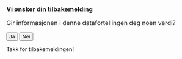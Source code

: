 :::: {.section-even}
::: {.section-content}

```{=html}
<div class="flexjarcontainer" id="flexform">
    <h3>Vi ønsker din tilbakemelding</h3>

    <div id="sendForm">
    <p style="font-size: 16px">
        Gir informasjonen i denne datafortellingen deg noen verdi?
    </p>
    <div class="buttons">
        <button id="yesButton">Ja</button>
        <button id="noButton">Nei</button>
    </div>

    <div id="additionalContent"></div>
    <div id="additionalContentTemplate" style="display: none">
        <div id="sendtextContainer">
        <p style="font-weight: 500"></p>
        <div id="textareaContainer">
            <textarea id="additionalInput"></textarea>
            <div id="counter">600 tegn igjen</div>
        </div>
        <button id="sendButton">Send tilbakemelding</button>
        <div id="errorMessage" style="color: red; font-weight: 500">
            En feil førte til at meldingen ikke ble sendt. Vennligst prøv igjen.
        </div>
        </div>
    </div>
    </div>
    <div id="thanksResponse">
        <p style="font-weight: 500">Takk for tilbakemeldingen!</p>
    </div>
</div>

 <script>
      var isProd = location.hostname === "data.intern.nav.no";
      var proxyUrl = isProd ? "www.nav.no" : "www.ekstern.dev.nav.no";

      document
        .querySelector("#yesButton")
        .addEventListener("click", function () {
          highlightButton(this);
          showAdditionalContent(
            "Ja",
            "Si gjerne noe om hva som gir deg verdi og hva du eventuelt savner."
          );
        });
      document
        .querySelector("#noButton")
        .addEventListener("click", function () {
          highlightButton(this);
          showAdditionalContent(
            "Nei",
            "Si gjerne noe om hvorfor den ikke gir deg verdi og hva du eventuelt savner."
          );
        });

      function highlightButton(button) {
        document.querySelectorAll(".buttons button").forEach((btn) => {
          btn.classList.remove("highlight");
        });
        button.classList.add("highlight");
      }

      function showAdditionalContent(buttonValue, displayText) {
        var additionalContent = document.getElementById("additionalContent");
        var template = document.getElementById("additionalContentTemplate");

        additionalContent.innerHTML = "";

        var clone = template.cloneNode(true);
        clone.style.display = "block";
        additionalContent.appendChild(clone);

        var paragraph = additionalContent.querySelector("#sendtextContainer p");
        paragraph.textContent = displayText;

        var textarea = additionalContent.querySelector("#additionalInput");
        var counter = additionalContent.querySelector("#counter");
        var sendButton = additionalContent.querySelector("#sendButton");
        textarea.addEventListener("input", function () {
          var remaining = maxLength - textarea.value.length;
          counter.textContent = remaining + " tegn igjen";
        });

        sendButton.addEventListener("click", function () {
          sendButton.disabled = true;
          var message = textarea.value;
          fetch("https://" + proxyUrl + "/syk/flexjar/api/v1/feedback/azure", {
            method: "POST",
            headers: {
              "Content-Type": "application/json",
            },
            body: JSON.stringify({
              feedback: message,
              svar: buttonValue,
              app: "styringsinfo-datafortelling",
              feedbackId: "datafortelling-slutt",
            }),
          })
            .then((response) => {
              sendButton.disabled = false;
              if (!response.ok) {
                throw new Error(
                  "En feil førte til at meldingen ikke ble sendt. Vennligst prøv igjen."
                );
              }
              var sendtextContainer = document.getElementById("sendForm");
              sendtextContainer.style.display = "none";
              var thanksResponse = document.getElementById("thanksResponse");
              thanksResponse.style.display = "flex";
            })
            .catch((error) => {
              console.error("Error:", error);
              var errorMessageDiv = document.getElementById("errorMessage");
              errorMessageDiv.style.display = "block";
            });
        });
      }
    </script>
```
:::
::::
